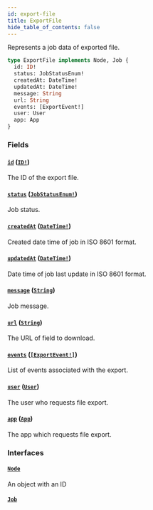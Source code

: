 ```yaml
---
id: export-file
title: ExportFile
hide_table_of_contents: false
---
```


Represents a job data of exported file.

```graphql
type ExportFile implements Node, Job {
  id: ID!
  status: JobStatusEnum!
  createdAt: DateTime!
  updatedAt: DateTime!
  message: String
  url: String
  events: [ExportEvent!]
  user: User
  app: App
}
```

### Fields

#### [`id`](#) ([`ID!`](../../../developer/api-reference/scalars/id))

The ID of the export file.

#### [`status`](#) ([`JobStatusEnum!`](../../../developer/api-reference/enums/job-status-enum))

Job status.

#### [`createdAt`](#) ([`DateTime!`](../../../developer/api-reference/scalars/date-time))

Created date time of job in ISO 8601 format.

#### [`updatedAt`](#) ([`DateTime!`](../../../developer/api-reference/scalars/date-time))

Date time of job last update in ISO 8601 format.

#### [`message`](#) ([`String`](../../../developer/api-reference/scalars/string))

Job message.

#### [`url`](#) ([`String`](../../../developer/api-reference/scalars/string))

The URL of field to download.

#### [`events`](#) ([`[ExportEvent!]`](../../../developer/api-reference/objects/export-event))

List of events associated with the export.

#### [`user`](#) ([`User`](../../../developer/api-reference/objects/user))

The user who requests file export.

#### [`app`](#) ([`App`](../../../developer/api-reference/objects/app))

The app which requests file export.

### Interfaces

#### [`Node`](../../../developer/api-reference/interfaces/node)

An object with an ID

#### [`Job`](../../../developer/api-reference/interfaces/job)
